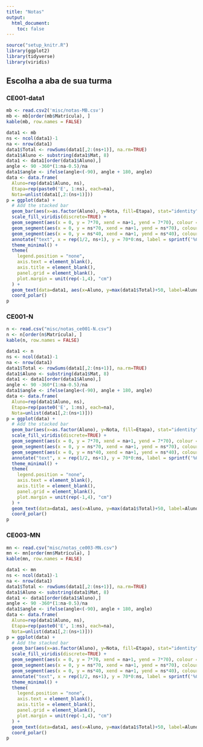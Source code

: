 ```yaml
---
title: "Notas"
output:
  html_document:
    toc: false
---
```


```r
source("setup_knitr.R")
library(ggplot2)
library(tidyverse)
library(viridis)
```

## Escolha a aba de sua turma {.tabset}

### CE001-data1

```r
mb <- read.csv2('misc/notas-MB.csv')
mb <- mb[order(mb$Matrícula), ]
kable(mb, row.names = FALSE)
```


```r
data1 <- mb
ns <- ncol(data1)-1
na <- nrow(data1)
data1$Total <- rowSums(data1[,2:(ns+1)], na.rm=TRUE)
data1$Aluno <- substring(data1$Mat, 8)
data1 <- data1[order(data1$Aluno),]
angle <- 90 -360*(1:na-0.5)/na
data1$angle <- ifelse(angle<(-90), angle + 180, angle)
data <- data.frame(
  Aluno=rep(data1$Aluno, ns), 
  Etapa=rep(paste0('E', 1:ns), each=na), 
  Nota=unlist(data1[,2:(ns+1)]))
p = ggplot(data) +      
  # Add the stacked bar
  geom_bar(aes(x=as.factor(Aluno), y=Nota, fill=Etapa), stat="identity", alpha=0.5) +
  scale_fill_viridis(discrete=TRUE) +
  geom_segment(aes(x = 0, y = 7*70, xend = na+1, yend = 7*70), colour = "blue", alpha=1, size=0.3 , inherit.aes = FALSE ) + ### numero necessario de pontos em 7 sabatinas
  geom_segment(aes(x = 0, y = ns*70, xend = na+1, yend = ns*70), colour = "green", alpha=1, size=0.3 , inherit.aes = FALSE ) + ### linha na media igual 70
  geom_segment(aes(x = 0, y = ns*40, xend = na+1, yend = ns*40), colour = "red", alpha=1, size=0.3 , inherit.aes = FALSE ) + ### linha na media igual 40
  annotate("text", x = rep(1/2, ns+1), y = 70*0:ns, label = sprintf('%02d', 70*0:ns) , color="brown", size=3 , angle=0, fontface="bold", hjust=1) +
  theme_minimal() +
  theme(
    legend.position = "none",
    axis.text = element_blank(),
    axis.title = element_blank(),
    panel.grid = element_blank(),
    plot.margin = unit(rep(-1,4), "cm") 
  ) +
  geom_text(data=data1, aes(x=Aluno, y=max(data1$Total)+50, label=Aluno), color="black", fontface="bold",alpha=0.6, size=3, angle=data1$angle, inherit.aes = FALSE ) +
  coord_polar()  
p
```


### CE001-N

```r
n <- read.csv("misc/notas_ce001-N.csv")
n <- n[order(n$Matrícula), ]
kable(n, row.names = FALSE)
```

```r
data1 <- n
ns <- ncol(data1)-1
na <- nrow(data1)
data1$Total <- rowSums(data1[,2:(ns+1)], na.rm=TRUE)
data1$Aluno <- substring(data1$Mat, 8)
data1 <- data1[order(data1$Aluno),]
angle <- 90 -360*(1:na-0.5)/na
data1$angle <- ifelse(angle<(-90), angle + 180, angle)
data <- data.frame(
  Aluno=rep(data1$Aluno, ns), 
  Etapa=rep(paste0('E', 1:ns), each=na), 
  Nota=unlist(data1[,2:(ns+1)]))
p = ggplot(data) +      
  # Add the stacked bar
  geom_bar(aes(x=as.factor(Aluno), y=Nota, fill=Etapa), stat="identity", alpha=0.5) +
  scale_fill_viridis(discrete=TRUE) +
  geom_segment(aes(x = 0, y = 7*70, xend = na+1, yend = 7*70), colour = "blue", alpha=1, size=0.3 , inherit.aes = FALSE ) + ### numero necessario de pontos em 7 sabatinas
  geom_segment(aes(x = 0, y = ns*70, xend = na+1, yend = ns*70), colour = "green", alpha=1, size=0.3 , inherit.aes = FALSE ) + ### linha na media igual 70
  geom_segment(aes(x = 0, y = ns*40, xend = na+1, yend = ns*40), colour = "red", alpha=1, size=0.3 , inherit.aes = FALSE ) + ### linha na media igual 40
  annotate("text", x = rep(1/2, ns+1), y = 70*0:ns, label = sprintf('%02d', 70*0:ns) , color="brown", size=3 , angle=0, fontface="bold", hjust=1) +
  theme_minimal() +
  theme(
    legend.position = "none",
    axis.text = element_blank(),
    axis.title = element_blank(),
    panel.grid = element_blank(),
    plot.margin = unit(rep(-1,4), "cm") 
  ) +
  geom_text(data=data1, aes(x=Aluno, y=max(data1$Total)+50, label=Aluno), color="black", fontface="bold",alpha=0.6, size=3, angle=data1$angle, inherit.aes = FALSE ) +
  coord_polar()  
p
```

### CE003-MN

```r
mn <- read.csv("misc/notas_ce003-MN.csv")
mn <- mn[order(mn$Matrícula), ]
kable(mn, row.names = FALSE)
```

```r
data1 <- mn
ns <- ncol(data1)-1
na <- nrow(data1)
data1$Total <- rowSums(data1[,2:(ns+1)], na.rm=TRUE)
data1$Aluno <- substring(data1$Mat, 8)
data1 <- data1[order(data1$Aluno),]
angle <- 90 -360*(1:na-0.5)/na
data1$angle <- ifelse(angle<(-90), angle + 180, angle)
data <- data.frame(
  Aluno=rep(data1$Aluno, ns), 
  Etapa=rep(paste0('E', 1:ns), each=na), 
  Nota=unlist(data1[,2:(ns+1)]))
p = ggplot(data) +      
  # Add the stacked bar
  geom_bar(aes(x=as.factor(Aluno), y=Nota, fill=Etapa), stat="identity", alpha=0.5) +
  scale_fill_viridis(discrete=TRUE) +
  geom_segment(aes(x = 0, y = 7*70, xend = na+1, yend = 7*70), colour = "blue", alpha=1, size=0.3 , inherit.aes = FALSE ) + ### numero necessario de pontos em 7 sabatinas
  geom_segment(aes(x = 0, y = ns*70, xend = na+1, yend = ns*70), colour = "green", alpha=1, size=0.3 , inherit.aes = FALSE ) + ### linha na media igual 70
  geom_segment(aes(x = 0, y = ns*40, xend = na+1, yend = ns*40), colour = "red", alpha=1, size=0.3 , inherit.aes = FALSE ) + ### linha na media igual 40
  annotate("text", x = rep(1/2, ns+1), y = 70*0:ns, label = sprintf('%02d', 70*0:ns) , color="brown", size=3 , angle=0, fontface="bold", hjust=1) +
  theme_minimal() +
  theme(
    legend.position = "none",
    axis.text = element_blank(),
    axis.title = element_blank(),
    panel.grid = element_blank(),
    plot.margin = unit(rep(-1,4), "cm") 
  ) +
  geom_text(data=data1, aes(x=Aluno, y=max(data1$Total)+50, label=Aluno), color="black", fontface="bold",alpha=0.6, size=3, angle=data1$angle, inherit.aes = FALSE ) +
  coord_polar()  
p
```

